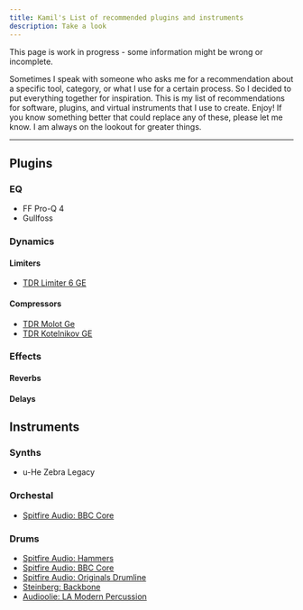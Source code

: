 ```yaml
---
title: Kamil's List of recommended plugins and instruments
description: Take a look
---
```


<Callout title="Warning" type="warning">
  This page is work in progress - some information might be wrong or incomplete.
</Callout>

Sometimes I speak with someone who asks me for a recommendation about a specific tool, category, or what I use for a certain process. So I decided to put everything together for inspiration. This is my list of recommendations for software, plugins, and virtual instruments that I use to create. Enjoy! If you know something better that could replace any of these, please let me know. I am always on the lookout for greater things.

---

## Plugins 

### EQ
- FF Pro-Q 4
- Gullfoss

### Dynamics 
#### Limiters
- [TDR Limiter 6 GE](https://www.tokyodawn.net/tdr-limiter6-ge/)
#### Compressors
- [TDR Molot Ge](https://www.tokyodawn.net/tdr-molot-ge/) 
- [TDR Kotelnikov GE](https://www.tokyodawn.net/tdr-kotelnikov-ge/)

### Effects
#### Reverbs

#### Delays

## Instruments

### Synths
- u-He Zebra Legacy

### Orchestal
- [Spitfire Audio: BBC Core](https://www.spitfireaudio.com/bbc-symphony-orchestra-core)

### Drums
- [Spitfire Audio: Hammers](www.spitfireaudio.com/hammers)
- [Spitfire Audio: BBC Core](https://www.spitfireaudio.com/bbc-symphony-orchestra-core)
- [Spitfire Audio: Originals Drumline](https://www.spitfireaudio.com/originals-drumline)
- [Steinberg: Backbone](https://www.steinberg.net/vst-instruments/backbone/)
- [Audioolie: LA Modern Percussion](https://www.audioollie.com/la-modern-percussion)
